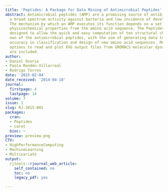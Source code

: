 ```yaml
---
title: 'Peptides: A Package for Data Mining of Antimicrobial Peptides'
abstract: Antimicrobial peptides (AMP) are a promising source of antibiotics with
  a broad spectrum activity against bacteria and low incidence of developing resistance.
  The mechanism by which an AMP executes its function depends on a set of computable
  physicochemical properties from the amino acid sequence. The Peptides package was
  designed to allow the quick and easy computation of ten structural characteristics
  own of the antimicrobial peptides, with the aim of generating data to increase the
  accuracy in classification and design of new amino acid sequences. Moreover, the
  options to read and plot XVG output files from GROMACS molecular dynamics package
  are included.
author:
- Daniel Osorio
- Paola Rondón-Villarreal
- Rodrigo Torres
date: '2015-02-04'
date_received: '2014-04-18'
journal:
  firstpage: 4
  lastpage: 14
volume: 7
issue: 1
slug: RJ-2015-001
packages:
  cran:
  - Peptides
  - caret
  bioc: ~
preview: preview.png
CTV:
- HighPerformanceComputing
- MachineLearning
- Multivariate
output:
  rjtools::rjournal_web_article:
    self_contained: no
    toc: no
    legacy_pdf: yes

---
```

